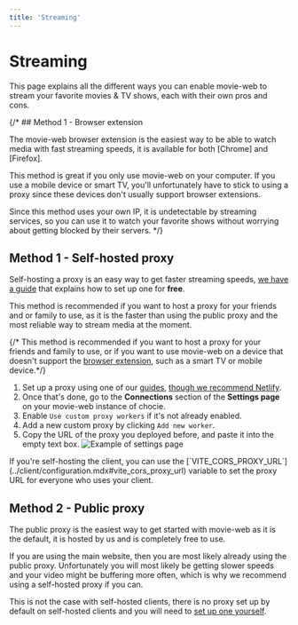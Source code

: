 ```yaml
---
title: 'Streaming'
---
```


# Streaming

This page explains all the different ways you can enable movie-web to stream your favorite movies & TV shows, each with their own pros and cons.

{/* ## Method 1 - Browser extension

The movie-web browser extension is the easiest way to be able to watch media with fast streaming speeds, it is available for both [Chrome] and [Firefox].

This method is great if you only use movie-web on your computer. If you use a mobile device or smart TV, you'll unfortunately have to stick to using a proxy since these devices don't usually support browser extensions.

Since this method uses your own IP, it is undetectable by streaming services, so you can use it to watch your favorite shows without worrying about getting blocked by their servers.
*/}

## Method 1 - Self-hosted proxy

Self-hosting a proxy is an easy way to get faster streaming speeds, [we have a guide](../2.proxy/1.deploy.md) that explains how to set up one for **free**.

This method is recommended if you want to host a proxy for your friends and or family to use, as it is the faster than using the public proxy and the most reliable way to stream media at the moment.

{/* This method is recommended if you want to host a proxy for your friends and family to use, or if you want to use movie-web on a device that doesn't support the [browser extension](#method-1---browser-extension), such as a smart TV or mobile device.*/}

1. Set up a proxy using one of our [guides](../proxy/deploy.mdx#deploying-the-proxy), [though we recommend Netlify](../proxy/deploy.mdx#method-1---netlify-easy).  
2. Once that's done, go to the **Connections** section of the **Settings page** on your movie-web instance of chocie. 
3. Enable `Use custom proxy workers` if it's not already enabled.  
4. Add a new custom proxy by clicking `Add new worker`.
5. Copy the URL of the proxy you deployed before, and paste it into the empty text box.
![Example of settings page](/assets/proxy-url-example.gif)

<Note>
If you're self-hosting the client, you can use the [`VITE_CORS_PROXY_URL`](../client/configuration.mdx#vite_cors_proxy_url) variable to set the proxy URL for everyone who uses your client.
</Note>

## Method 2 - Public proxy

The public proxy is the easiest way to get started with movie-web as it is the default, it is hosted by us and is completely free to use.

If you are using the main website, then you are most likely already using the public proxy. Unfortunately you will most likely be getting slower speeds and your video might be buffering more often, which is why we recommend using a self-hosted proxy if you can.

This is not the case with self-hosted clients, there is no proxy set up by default on self-hosted clients and you will need to [set up one yourself](../proxy/deploy.mdx).
